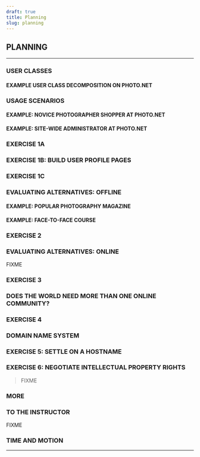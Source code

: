 ```yaml
---
draft: true
title: Planning
slug: planning
---
```



## PLANNING

------------------------------------------------------------------------

### USER CLASSES

#### EXAMPLE USER CLASS DECOMPOSITION ON PHOTO.NET

### USAGE SCENARIOS

#### EXAMPLE: NOVICE PHOTOGRAPHER SHOPPER AT PHOTO.NET

#### EXAMPLE: SITE-WIDE ADMINISTRATOR AT PHOTO.NET

### EXERCISE 1A

### EXERCISE 1B: BUILD USER PROFILE PAGES

### EXERCISE 1C

### EVALUATING ALTERNATIVES: OFFLINE

#### EXAMPLE: POPULAR PHOTOGRAPHY MAGAZINE

#### EXAMPLE: FACE-TO-FACE COURSE

### EXERCISE 2

### EVALUATING ALTERNATIVES: ONLINE

FIXME

### EXERCISE 3

### DOES THE WORLD NEED MORE THAN ONE ONLINE COMMUNITY?

### EXERCISE 4

### DOMAIN NAME SYSTEM

### EXERCISE 5: SETTLE ON A HOSTNAME

### EXERCISE 6: NEGOTIATE INTELLECTUAL PROPERTY RIGHTS

> FIXME

### MORE

### TO THE INSTRUCTOR

FIXME

### TIME AND MOTION

------------------------------------------------------------------------
